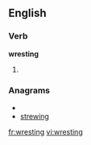 ==English==

===Verb===
'''wresting'''

# {{present participle of|wrest}}

===Anagrams===
* {{alphagram|eginrstw}}
* [[strewing#English|strewing]]

[[fr:wresting]]
[[vi:wresting]]